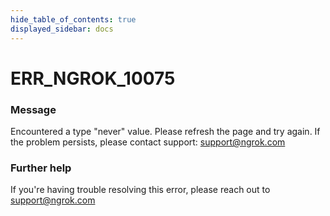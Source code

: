 ```yaml
---
hide_table_of_contents: true
displayed_sidebar: docs
---
```



# ERR_NGROK_10075

### Message

Encountered a type "never" value. Please refresh the page and try again. If the problem persists, please contact support: support@ngrok.com

### Further help

If you're having trouble resolving this error, please reach out to [support@ngrok.com](mailto:support@ngrok.com?subject=Help%20with%20ERR_NGROK_10075)

<ErrorDetails error="err_ngrok_10075" />
